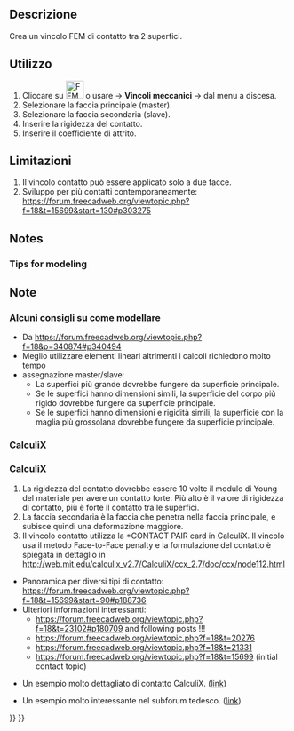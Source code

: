 <languages/>

<div class="mw-translate-fuzzy">
{{Docnav/it|[[FEM_ConstraintPlaneRotation/it|Vincolo piano di rotazione]]|[[FEM_ConstraintTransform/it|Constraint transform]]|[[FEM_Workbench/it|FEM]]|IconL=FEM_ConstraintPlaneRotation.png|IconC=Workbench_FEM.svg|IconR=FEM_ConstraintTransform.png}}
</div>

<div class="mw-translate-fuzzy">
{{GuiCommand/it
|Name=FEM ConstraintContact
|Name/it=Vincolo contatto
|MenuLocation=Modello → Vincoli meccanici → Vincolo contatto
|Workbenches=[[FEM_Workbench/it|FEM]]
|Shortcut=
|SeeAlso=[[FEM_tutorial/it|Tutorial di FEM]]
}}
</div>

<span id="Description"></span>
==Descrizione==

<div class="mw-translate-fuzzy">
Crea un vincolo FEM di contatto tra 2 superfici.
</div>

<span id="Usage"></span>
==Utilizzo==

<div class="mw-translate-fuzzy">
#Cliccare su [[Image:FEM_ConstraintContact.png|32px]] o usare {{KEY|Modello}} → '''Vincoli meccanici''' →  {{KEY|[[Image:FEM_ConstraintContact.png|32px]] Vincolo contatto}}  dal menu a discesa.
#Selezionare la faccia principale (master).
#Selezionare la faccia secondaria (slave).
#Inserire la rigidezza del contatto.
#Inserire il coefficiente di attrito.
</div>

<span id="Limitations"></span>
==Limitazioni==

<div class="mw-translate-fuzzy">
#Il vincolo contatto può essere applicato solo a due facce.
#Sviluppo per più contatti contemporaneamente: https://forum.freecadweb.org/viewtopic.php?f=18&t=15699&start=130#p303275
</div>

==Notes==

=== Tips for modeling ===

<div class="mw-translate-fuzzy">
==Note==
=== Alcuni consigli su come modellare ===
* Da https://forum.freecadweb.org/viewtopic.php?f=18&p=340874#p340494
* Meglio utilizzare elementi lineari altrimenti i calcoli richiedono molto tempo
* assegnazione master/slave:
** La superfici più grande dovrebbe fungere da superficie principale.
** Se le superfici hanno dimensioni simili, la superficie del corpo più rigido dovrebbe fungere da superficie principale.
** Se le superfici hanno dimensioni e rigidità simili, la superficie con la maglia più grossolana dovrebbe fungere da superficie principale.
</div>

=== CalculiX ===

<div class="mw-translate-fuzzy">
=== CalculiX ===
#La rigidezza del contatto dovrebbe essere 10 volte il modulo di Young del materiale per avere un contatto forte. Più alto è il valore di rigidezza di contatto, più è forte il contatto tra le superfici.
#La faccia secondaria è la faccia che penetra nella faccia principale, e subisce quindi una deformazione maggiore.
#Il vincolo contatto utilizza la *CONTACT PAIR card in CalculiX. Il vincolo usa il metodo Face-to-Face penalty e la formulazione del contatto è spiegata in dettaglio in http://web.mit.edu/calculix_v2.7/CalculiX/ccx_2.7/doc/ccx/node112.html
* Panoramica per diversi tipi di contatto: https://forum.freecadweb.org/viewtopic.php?f=18&t=15699&start=90#p188736
* Ulteriori informazioni interessanti:
** https://forum.freecadweb.org/viewtopic.php?f=18&t=23102#p180709 and following posts !!!
** https://forum.freecadweb.org/viewtopic.php?f=18&t=20276
** https://forum.freecadweb.org/viewtopic.php?f=18&t=21331
** https://forum.freecadweb.org/viewtopic.php?f=18&t=15699 (initial contact topic)
</div>

* Un esempio molto dettagliato di contatto CalculiX. ([http://dip28p.web.fc2.com/calculix/netgen2calculix/index.html link])

<div class="mw-translate-fuzzy">
* Un esempio molto interessante nel subforum tedesco. ([https://forum.freecadweb.org/viewtopic.php?f=13&t=39663&start=10#p337254 link])
</div> 


<div class="mw-translate-fuzzy">
{{Docnav/it|[[FEM_ConstraintPlaneRotation/it|Vincolo piano di rotazione]]|[[FEM_ConstraintTransform/it|Constraint transform]]|[[FEM_Workbench/it|FEM]]|IconL=FEM_ConstraintPlaneRotation.png|IconC=Workbench_FEM.svg|IconR=FEM_ConstraintTransform.png}}
</div>

{{FEM Tools navi{{#translation:}}}}
{{Userdocnavi{{#translation:}}}}